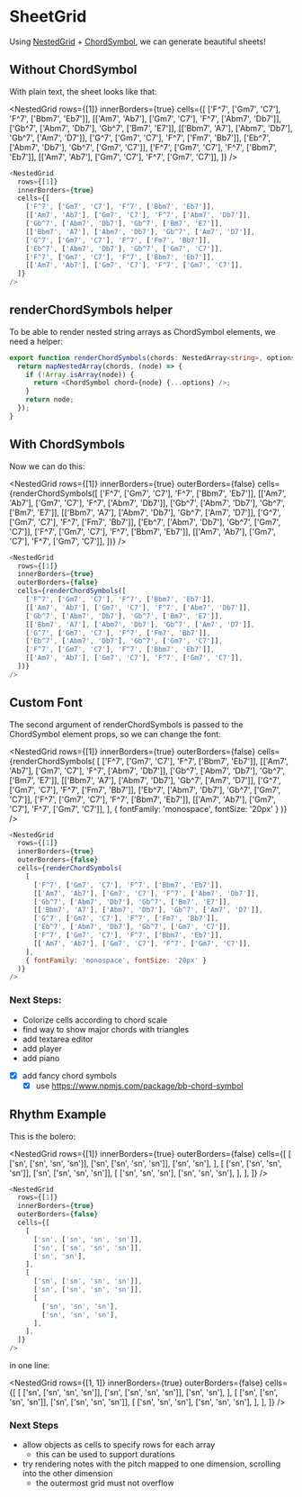 # SheetGrid


Using [NestedGrid](./NestedGrid) + [ChordSymbol](./ChordSymbol), we can generate beautiful sheets!

## Without ChordSymbol

With plain text, the sheet looks like that:

<NestedGrid
  rows={[1]}
  innerBorders={true}
  cells={[
    ['F^7', ['Gm7', 'C7'], 'F^7', ['Bbm7', 'Eb7']],
    [['Am7', 'Ab7'], ['Gm7', 'C7'], 'F^7', ['Abm7', 'Db7']],
    ['Gb^7', ['Abm7', 'Db7'], 'Gb^7', ['Bm7', 'E7']],
    [['Bbm7', 'A7'], ['Abm7', 'Db7'], 'Gb^7', ['Am7', 'D7']],
    ['G^7', ['Gm7', 'C7'], 'F^7', ['Fm7', 'Bb7']],
    ['Eb^7', ['Abm7', 'Db7'], 'Gb^7', ['Gm7', 'C7']],
    ['F^7', ['Gm7', 'C7'], 'F^7', ['Bbm7', 'Eb7']],
    [['Am7', 'Ab7'], ['Gm7', 'C7'], 'F^7', ['Gm7', 'C7']],
  ]}
/>
<br />

```js
<NestedGrid
  rows={[1]}
  innerBorders={true}
  cells={[
    ['F^7', ['Gm7', 'C7'], 'F^7', ['Bbm7', 'Eb7']],
    [['Am7', 'Ab7'], ['Gm7', 'C7'], 'F^7', ['Abm7', 'Db7']],
    ['Gb^7', ['Abm7', 'Db7'], 'Gb^7', ['Bm7', 'E7']],
    [['Bbm7', 'A7'], ['Abm7', 'Db7'], 'Gb^7', ['Am7', 'D7']],
    ['G^7', ['Gm7', 'C7'], 'F^7', ['Fm7', 'Bb7']],
    ['Eb^7', ['Abm7', 'Db7'], 'Gb^7', ['Gm7', 'C7']],
    ['F^7', ['Gm7', 'C7'], 'F^7', ['Bbm7', 'Eb7']],
    [['Am7', 'Ab7'], ['Gm7', 'C7'], 'F^7', ['Gm7', 'C7']],
  ]}
/>
```

## renderChordSymbols helper

To be able to render nested string arrays as ChordSymbol elements, we need a helper:

```ts
export function renderChordSymbols(chords: NestedArray<string>, options?) {
  return mapNestedArray(chords, (node) => {
    if (!Array.isArray(node)) {
      return <ChordSymbol chord={node} {...options} />;
    }
    return node;
  });
}
```

## With ChordSymbols

Now we can do this:

<NestedGrid
  rows={[1]}
  innerBorders={true}
  outerBorders={false}
  cells={renderChordSymbols([
    ['F^7', ['Gm7', 'C7'], 'F^7', ['Bbm7', 'Eb7']],
    [['Am7', 'Ab7'], ['Gm7', 'C7'], 'F^7', ['Abm7', 'Db7']],
    ['Gb^7', ['Abm7', 'Db7'], 'Gb^7', ['Bm7', 'E7']],
    [['Bbm7', 'A7'], ['Abm7', 'Db7'], 'Gb^7', ['Am7', 'D7']],
    ['G^7', ['Gm7', 'C7'], 'F^7', ['Fm7', 'Bb7']],
    ['Eb^7', ['Abm7', 'Db7'], 'Gb^7', ['Gm7', 'C7']],
    ['F^7', ['Gm7', 'C7'], 'F^7', ['Bbm7', 'Eb7']],
    [['Am7', 'Ab7'], ['Gm7', 'C7'], 'F^7', ['Gm7', 'C7']],
  ])}
/>
<br />

```js
<NestedGrid
  rows={[1]}
  innerBorders={true}
  outerBorders={false}
  cells={renderChordSymbols([
    ['F^7', ['Gm7', 'C7'], 'F^7', ['Bbm7', 'Eb7']],
    [['Am7', 'Ab7'], ['Gm7', 'C7'], 'F^7', ['Abm7', 'Db7']],
    ['Gb^7', ['Abm7', 'Db7'], 'Gb^7', ['Bm7', 'E7']],
    [['Bbm7', 'A7'], ['Abm7', 'Db7'], 'Gb^7', ['Am7', 'D7']],
    ['G^7', ['Gm7', 'C7'], 'F^7', ['Fm7', 'Bb7']],
    ['Eb^7', ['Abm7', 'Db7'], 'Gb^7', ['Gm7', 'C7']],
    ['F^7', ['Gm7', 'C7'], 'F^7', ['Bbm7', 'Eb7']],
    [['Am7', 'Ab7'], ['Gm7', 'C7'], 'F^7', ['Gm7', 'C7']],
  ])}
/>
```

## Custom Font

The second argument of renderChordSymbols is passed to the ChordSymbol element props, so we can change the font:

<NestedGrid
  rows={[1]}
  innerBorders={true}
  outerBorders={false}
  cells={renderChordSymbols(
    [
      ['F^7', ['Gm7', 'C7'], 'F^7', ['Bbm7', 'Eb7']],
      [['Am7', 'Ab7'], ['Gm7', 'C7'], 'F^7', ['Abm7', 'Db7']],
      ['Gb^7', ['Abm7', 'Db7'], 'Gb^7', ['Bm7', 'E7']],
      [['Bbm7', 'A7'], ['Abm7', 'Db7'], 'Gb^7', ['Am7', 'D7']],
      ['G^7', ['Gm7', 'C7'], 'F^7', ['Fm7', 'Bb7']],
      ['Eb^7', ['Abm7', 'Db7'], 'Gb^7', ['Gm7', 'C7']],
      ['F^7', ['Gm7', 'C7'], 'F^7', ['Bbm7', 'Eb7']],
      [['Am7', 'Ab7'], ['Gm7', 'C7'], 'F^7', ['Gm7', 'C7']],
    ],
    { fontFamily: 'monospace', fontSize: '20px' }
  )}
/>
<br />

```js
<NestedGrid
  rows={[1]}
  innerBorders={true}
  outerBorders={false}
  cells={renderChordSymbols(
    [
      ['F^7', ['Gm7', 'C7'], 'F^7', ['Bbm7', 'Eb7']],
      [['Am7', 'Ab7'], ['Gm7', 'C7'], 'F^7', ['Abm7', 'Db7']],
      ['Gb^7', ['Abm7', 'Db7'], 'Gb^7', ['Bm7', 'E7']],
      [['Bbm7', 'A7'], ['Abm7', 'Db7'], 'Gb^7', ['Am7', 'D7']],
      ['G^7', ['Gm7', 'C7'], 'F^7', ['Fm7', 'Bb7']],
      ['Eb^7', ['Abm7', 'Db7'], 'Gb^7', ['Gm7', 'C7']],
      ['F^7', ['Gm7', 'C7'], 'F^7', ['Bbm7', 'Eb7']],
      [['Am7', 'Ab7'], ['Gm7', 'C7'], 'F^7', ['Gm7', 'C7']],
    ],
    { fontFamily: 'monospace', fontSize: '20px' }
  )}
/>
```

### Next Steps:

- Colorize cells according to chord scale
- find way to show major chords with triangles
- add textarea editor
- add player
- add piano
- [x] add fancy chord symbols
  - [x] use https://www.npmjs.com/package/bb-chord-symbol

## Rhythm Example

This is the bolero:

<NestedGrid
  rows={[1]}
  innerBorders={true}
  outerBorders={false}
  cells={[
    [
      ['sn', ['sn', 'sn', 'sn']],
      ['sn', ['sn', 'sn', 'sn']],
      ['sn', 'sn'],
    ],
    [
      ['sn', ['sn', 'sn', 'sn']],
      ['sn', ['sn', 'sn', 'sn']],
      [
        ['sn', 'sn', 'sn'],
        ['sn', 'sn', 'sn'],
      ],
    ],
  ]}
/>
<br />

```js
<NestedGrid
  rows={[1]}
  innerBorders={true}
  outerBorders={false}
  cells={[
    [
      ['sn', ['sn', 'sn', 'sn']],
      ['sn', ['sn', 'sn', 'sn']],
      ['sn', 'sn'],
    ],
    [
      ['sn', ['sn', 'sn', 'sn']],
      ['sn', ['sn', 'sn', 'sn']],
      [
        ['sn', 'sn', 'sn'],
        ['sn', 'sn', 'sn'],
      ],
    ],
  ]}
/>
```

in one line:

<NestedGrid
  rows={[1, 1]}
  innerBorders={true}
  outerBorders={false}
  cells={[
    [
      ['sn', ['sn', 'sn', 'sn']],
      ['sn', ['sn', 'sn', 'sn']],
      ['sn', 'sn'],
    ],
    [
      ['sn', ['sn', 'sn', 'sn']],
      ['sn', ['sn', 'sn', 'sn']],
      [
        ['sn', 'sn', 'sn'],
        ['sn', 'sn', 'sn'],
      ],
    ],
  ]}
/>
<br />

### Next Steps

- allow objects as cells to specify rows for each array
  - this can be used to support durations
- try rendering notes with the pitch mapped to one dimension, scrolling into the other dimension
  - the outermost grid must not overflow
